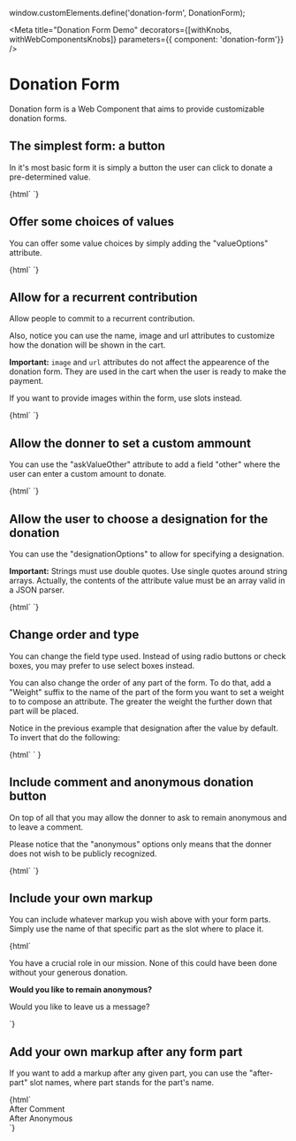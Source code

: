 window.customElements.define('donation-form', DonationForm);

<Meta 
	title="Donation Form Demo" 
	decorators={[withKnobs, withWebComponentsKnobs]}
	parameters={{ component: 'donation-form'}}
/>

# Donation Form

Donation form is a Web Component that aims to provide customizable donation forms.


## The simplest form: a button

In it's most basic form it is simply a button the user can click to donate a pre-determined value.

<Preview>
<Story name="The simplest form">
  {html`
    <donation-form storeSubdomain="jamstackecommerceexample.foxycart.com"
                   value="100"
    ></donation-form>
  `}
  </Story>
</Preview>

## Offer some choices of values

You can offer some value choices by simply adding the "valueOptions" attribute.

<Preview>
  <Story name="Value Choices">
  {html`
    <donation-form storeSubdomain="jamstackecommerceexample.foxycart.com"
                   valueOptions="[10, 30, 50, 100]"
    ></donation-form>
  `}
  </Story>
</Preview>

## Allow for a recurrent contribution

Allow people to commit to a recurrent contribution.

Also, notice you can use the name, image and url attributes to customize how the donation will be shown in the cart.

**Important:** `image` and `url` attributes do not affect the appearence of the donation form.
They are used in the cart when the user is ready to make the payment.

If you want to provide images within the form, use slots instead.


<Preview>
  <Story name="Recurrent contribution">
    {html`
      <donation-form storeSubdomain="jamstackecommerceexample.foxycart.com"
                     name="I'll be a part of this"
                     image="https://upload.wikimedia.org/wikipedia/commons/thumb/8/8e/Children_holding_hands_together.png/320px-Children_holding_hands_together.png"
                     askRecurrence
                     valueOptions="[10, 30, 50, 100]"
      ></donation-form>`}
  </Story>
</Preview>

## Allow the donner to set a custom ammount

You can use the "askValueOther" attribute to add a field "other" where the user can enter a custom amount to donate.

<Preview>
  <Story name="Custom ammount">
    {html`
      <donation-form storeSubdomain="jamstackecommerceexample.foxycart.com"
                     valueOptions="[10, 30, 50, 100]"
                     askValueOther 
      ></donation-form>`}
  </Story>
</Preview>

## Allow the user to choose a designation for the donation

You can use the "designationOptions" to allow for specifying a designation.

**Important:** Strings must use double quotes. Use single quotes around string arrays. Actually, the contents of the attribute value must be an array valid in a JSON parser.


<Preview>
  <Story name="Choose a Designation">
      {html`
      <donation-form storeSubdomain="jamstackecommerceexample.foxycart.com"
                     valueOptions="[10, 30, 50, 100]"
                     designationOptions='["Rebuild the School", "Medical Assistance", "Psicological Assistance", "Daily Meals"]'
                     askValueOther="true"
                     askDesignationOther="true"
	    ></donation-form>`}
  </Story>
</Preview>

## Change order and type

You can change the field type used. Instead of using radio buttons or check boxes, you may prefer to use select boxes instead.

You can also change the order of any part of the form.  To do that, add a "Weight" suffix to the name of the part of the form you want to set a weight to to compose an attribute. The greater the weight the further down that part will be placed.

Notice in the previous example that designation after the value by default. To invert that do the following:

<Preview>
  <Story name="Change order and type">
      {html`
      <donation-form storeSubdomain="jamstackecommerceexample.foxycart.com"
                     valueOptions="[10, 30, 50, 100]"
                     designationOptions='["Rebuild the School", "Medical Assistance", "Psicological Assistance", "Daily Meals"]'
                     askValueOther="true"
                     askDesignationOther="true"
                     valueType="select"
                     designationType="select"
                     designationWeight="1"
                     valueWeight="2"
      ></donation-form>`
      }
  </Story>
</Preview>

## Include comment and anonymous donation button

On top of all that you may allow the donner to ask to remain anonymous and to leave a comment.

Please notice that the "anonymous" options only means that the donner does not wish to be publicly recognized.

<Preview>
  <Story name="Comment and anonymous">
      {html`
      <donation-form askComment
                     askAnonymous
                     valueOptions="[20, 100, 250]"
      ></donation-form>`}
  </Story>
</Preview>

## Include your own markup

You can include whatever markup you wish above with your form parts. Simply use the name of that specific part as the slot where to place it.

<Preview>
  <Story name="Your own markup">
      {html`
      <donation-form valueOptions="[1, 2, 3]"
                     askValueOther="askValueOther"
                     askComment="askComment"
                     askAnonymous="askAnonymous"
                     askDesignation="askDesignation"
                     commentWeight="8"
                     anonymousWeight="0"
                     valueWeight="8"
                     valueType="select">
        <p slot="value">
          You have a crucial role in our mission. None of this could have been done without your generous donation.
        </p>
        <p>
          <strong slot="anonymous">
            Would you like to remain anonymous?
          </strong>
        </p>
        <p slot="comment">
          Would you like to leave us a message?
        </p>
      </donation-form>
      `}
  </Story>
</Preview>


## Add your own markup after any form part

If you want to add a markup after any given part, you can use the "after-part" slot names, where part stands for the part's name.

<Preview>
  <Story name="Slots">
    {html`
      <donation-form askValueOther
                     askComment
                     askAnonymous
                     askDesignation>
        <div slot="after-comment">
          After Comment
        </div>
        <div slot="after-anonymous">
          After Anonymous
        </div>
      </donation-form>
    `}
  </Story>
</Preview>

